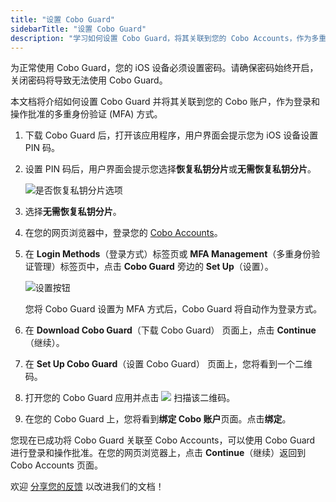 ```yaml
---
title: "设置 Cobo Guard"
sidebarTitle: "设置 Cobo Guard"
description: "学习如何设置 Cobo Guard，将其关联到您的 Cobo Accounts，作为多重身份验证的方式。"
---
```


<Warning>为正常使用 Cobo Guard，您的 iOS 设备必须设置密码。请确保密码始终开启，关闭密码将导致无法使用 Cobo Guard。</Warning>

本文档将介绍如何设置 Cobo Guard 并将其关联到您的 Cobo 账户，作为登录和操作批准的多重身份验证 (MFA) 方式。

1. 下载 Cobo Guard 后，打开该应用程序，用户界面会提示您为 iOS 设备设置 PIN 码。
2. 设置 PIN 码后，用户界面会提示您选择**恢复私钥分片**或**无需恢复私钥分片**。

    <img src="/cn/images/cobo-guard/common/6.png" className="screenshot_modal" alt="是否恢复私钥分片选项" />

3. 选择**无需恢复私钥分片**。
4. 在您的网页浏览器中，登录您的 [Cobo Accounts](https://accounts.cobo.com/)。
5. 在 **Login Methods**（登录方式）标签页或 **MFA Management**（多重身份验证管理）标签页中，点击 **Cobo Guard** 旁边的 **Set Up**（设置）。

    <img src="/en/images/cobo-guard/setup.png" className="screenshot_full_screen" alt="设置按钮" />

    <Info>您将 Cobo Guard 设置为 MFA 方式后，Cobo Guard 将自动作为登录方式。</Info>

6. 在 **Download Cobo Guard**（下载 Cobo Guard） 页面上，点击 **Continue**（继续）。
7. 在 **Set Up Cobo Guard**（设置 Cobo Guard） 页面上，您将看到一个二维码。
8. 打开您的 Cobo Guard 应用并点击 <img src="/cn/images/cobo-guard/common/icon_scan.svg" className="icon"></img> 扫描该二维码。
9. 在您的 Cobo Guard 上，您将看到**绑定 Cobo 账户**页面。点击**绑定**。

您现在已成功将 Cobo Guard 关联至 Cobo Accounts，可以使用 Cobo Guard 进行登录和操作批准。在您的网页浏览器上，点击 **Continue**（继续）返回到 Cobo Accounts 页面。

<Tip>欢迎 [分享您的反馈](https://forms.zohopublic.com/cobo/form/DocumentFeedbackForm/formperma/QvLOhxJv1_JMsJ-1dleZ8Itb_7rzN-LtgvsDdxosoVI?referrername=manuals) 以改进我们的文档！</Tip>